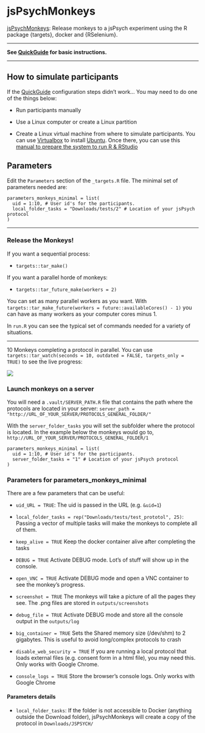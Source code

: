 # jsPsychMonkeys {#jsPsychMonkeys}

[jsPsychMonkeys](https://github.com/gorkang/jsPsychMonkeys): Release monkeys to a jsPsych experiment using the R package {targets}, docker and {RSelenium}.

---  

**See [QuickGuide](#QuickGuidejsPsychMonkeys) for basic instructions.**

---  


## How to simulate participants

If the [QuickGuide](#QuickGuidejsPsychMonkeys) configuration steps didn't work... You may need to do one of the things below:  

- Run participants manually  

- Use a Linux computer or create a Linux partition  

- Create a Linux virtual machine from where to simulate participants. You can use [Virtualbox](https://www.virtualbox.org/wiki/Downloads) to install [Ubuntu](https://releases.ubuntu.com/20.04/). Once there, you can use this [manual to prepare the system to run R & RStudio](https://gorkang.github.io/R_preparacion_visualizacion_datos/preparando-sistema.html#empezando-en-a-b-c)  

<!-- sudo apt install libssl-dev libcurl4-openssl-dev libxml2-dev  -->




## Parameters

Edit the `Parameters` section of the `_targets.R` file. The minimal set of parameters needed are:  

```
parameters_monkeys_minimal = list(
  uid = 1:10, # User id's for the participants. 
  local_folder_tasks = "Downloads/tests/2" # Location of your jsPsych protocol
)
```

---  

### Release the Monkeys! 

If you want a sequential process: 

- `targets::tar_make()`  

If you want a parallel horde of monkeys: 

- `targets::tar_future_make(workers = 2)`

You can set as many parallel workers as you want. With `targets::tar_make_future(workers = future::availableCores() - 1)` you can have as many workers as your computer cores minus 1.

In `run.R` you can see the typical set of commands needed for a variety of situations.  

---  

10 Monkeys completing a protocol in parallel. You can use `targets::tar_watch(seconds = 10, outdated = FALSE, targets_only = TRUE)` to see the live progress:  


![](img/jsMonkeys_parallel.gif)


### Launch monkeys on a server

You will need a `.vault/SERVER_PATH.R` file that contains the path where the protocols are located in your server: `server_path = "http://URL_OF_YOUR_SERVER/PROTOCOLS_GENERAL_FOLDER/"`  

With the `server_folder_tasks` you will set the subfolder where the protocol is located. In the example below the monkeys would go to, `http://URL_OF_YOUR_SERVER/PROTOCOLS_GENERAL_FOLDER/1`  

```
parameters_monkeys_minimal = list(
  uid = 1:10, # User id's for the participants. 
  server_folder_tasks = "1" # Location of your jsPsych protocol
)
```


### Parameters for parameters_monkeys_minimal

There are a few parameters that can be useful:  

- `uid_URL = TRUE`: The uid is passed in the URL (e.g. `&uid=1`)  

- `local_folder_tasks = rep("Downloads/tests/test_prototol", 25)`: Passing a vector of multiple tasks will make the monkeys to complete all of them.  

- `keep_alive = TRUE` Keep the docker container alive after completing the tasks  

- `DEBUG = TRUE` Activate DEBUG mode. Lot's of stuff will show up in the console.  

- `open_VNC = TRUE` Activate DEBUG mode and open a VNC container to see the monkey's progress.  

- `screenshot = TRUE` The monkeys will take a picture of all the pages they see. The .png files are stored in `outputs/screenshots`  

- `debug_file = TRUE` Activate DEBUG mode and store all the console output in the `outputs/log`  

- `big_container = TRUE` Sets the Shared memory size (/dev/shm) to 2 gigabytes. This is useful to avoid long/complex protocols to crash

- `disable_web_security = TRUE` If you are running a local protocol that loads external files (e.g. consent form in a html file), you may need this. Only works with Google Chrome.

- `console_logs = TRUE` Store the browser's console logs. Only works with Google Chrome


#### Parameters details

- `local_folder_tasks`: If the folder is not accessible to Docker (anything outside the Download folder), jsPsychMonkeys will create a copy of the protocol in `Downloads/JSPSYCH/`